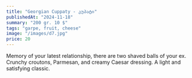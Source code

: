 ```yaml
---
title: "Georgian Cuppaty - კუპატი"
publishedAt: "2024-11-18"
summary: "200 gr. 10 $"
tags: "garpe, fruit, cheese"
image: "/images/d7.jpg"
price: 20
---
```



Memory of your latest relationship, there are two shaved balls of your ex. Crunchy croutons, Parmesan, and creamy Caesar dressing. A light and satisfying classic.
